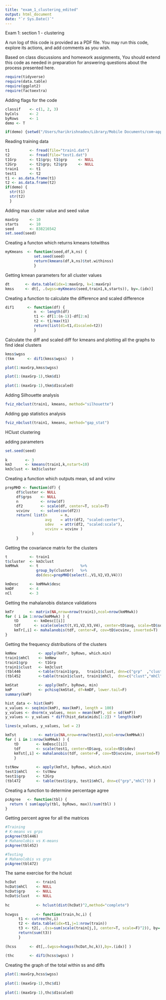 ```yaml
---
title: "exam_1_clustering_edited"
output: html_document
date: "`r Sys.Date()`"
---
```


Exam 1: section 1 - clustering

A run log of this code is provided as a PDF file. You may run this code, explore its actions, and add comments as you wish.

Based on class discussions and homework assignments, You should extend this code as needed in preparation for answering questions about the process presented here.

```r

require(tidyverse)
require(data.table)
require(ggplot2)
require(factoextra)

```

Adding flags for the code

```r

classif    <- c(1, 2, 3)
byCols     <- 2
byRows     <- 1
demo <- T

if(demo) {setwd("/Users/harikrishnadev/Library/Mobile Documents/com~apple~CloudDocs/School Work/Sem 2/BUAN 6357/BUAN6357/BUAN6357_Adv_BA_R/Exam")}

```

Reading training data

```r

t1         <- fread(file="train1.dat")   
t2         <- fread(file="test1.dat")  
t1Grp      <- t1$grp; t1$grp     <- NULL
t2Grp      <- t2$grp; t2$grp     <- NULL  
train1     <- t1
test1      <- t2
t1 <- as.data.frame(t1)
t2 <- as.data.frame(t2)
if(demo) {
  str(t1)
  str(t2)
  }

```


Adding max cluster value and seed value

```r

maxGrp     <- 10
starts     <- 10
seed       <- 838216542
set.seed(seed)

```


Creating a functon which returns kmeans totwithss

```r

myKmeans  <- function(seed,df,k,ns) {
             set.seed(seed)
             return(kmeans(df,k,ns)$tot.withinss)
             }

```


Getting kmean parameters for all cluster values

```r

dt       <- data.table(idx=1:maxGrp, k=1:maxGrp)  
kmss     <- dt[, .(wgss=myKmeans(seed,train1,k,starts)), by=.(idx)]

```

Creating a function to calculate the difference and scaled difference

```r

dif1      <- function(df) {
             n  <- length(df)
             t1 <- df[1:(n-1)]-df[2:n]
             t2 <- t1/max(t1)
             return(list(d1=t1,d1scaled=t2))
             }

```

Calculate the diff and scaled diff for kmeans and plotting all the graphs to find ideal clusters

```r

kmss$wgss
(tkm      <- dif1(kmss$wgss)  )

plot(1:maxGrp,kmss$wgss)

plot(1:(maxGrp-1),tkm$d1)
 
plot(1:(maxGrp-1),tkm$d1scaled)

```

Adding Silhouette analysis

```r

fviz_nbclust(train1, kmeans, method="silhouette")

```

Adding gap statistics analysis

```r

fviz_nbclust(train1, kmeans, method="gap_stat")

```



HClust clustering

adding parameters

```r

set.seed(seed)
 
k        <- 3
km3      <- kmeans(train1,k,nstart=10)
km3clust <- km3$cluster

```

Creating a function which outputs mean, sd and vcinv


```r

prepMHD <- function(df) {
     df$cluster <- NULL
     df$grps    <- NULL
     n          <- nrow(df)
     df2        <- scale(df, center=T, scale=T)
     vcvinv     <- solve(cov(df2))
     return( list(n      = n,
                  avg    = attr(df2, "scaled:center"),
                  sdev   = attr(df2, "scaled:scale"),
                  vcvinv = vcvinv )
            )
     }

```

Getting the covariance matrix for the clusters

```r

t          <- train1
t$cluster  <- km3clust
kmMHwk     <- t                   %>%
              group_by(cluster)   %>%
              do(desc=prepMHD(select(.,V1,V2,V3,V4)))

```



```r

kmDesc     <- kmMHwk$desc
kmDF       <- 4
nCl        <- 3

```

Getting the mahalanobis distance validations

```r

kmTr       <- matrix(NA,nrow=nrow(train1),ncol=nrow(kmMHwk))
for ( i in 1:nrow(kmMHwk) ) {
    tD       <- kmDesc[[i]]
    tdf      <- scale(select(t,V1,V2,V3,V4), center=tD$avg, scale=tD$sdev)
    kmTr[,i] <- mahalanobis(tdf, center=F, cov=tD$vcvinv, inverted=T)
}

```


Getting the frequency distributions of the clusters 


```r


kmNew          <- apply(kmTr, byRows, which.min)
train1$mhCl    <- kmNew
train1$grp     <- t1Grp
train1$clust   <- km3clust
(tbl446        <-table(train1$grp,   train1$clust, dnn=c("grp"  ,"clust")) )
(tbl452        <-table(train1$clust, train1$mhCl,  dnn=c("clust","mhCl" )) )

```



```r

kmStat         <- apply(kmTr, byRows, min)
kmP            <- pchisq(kmStat, df=kmDF, lower.tail=F)
summary(kmP)

```



```r

hist_data <- hist(kmP)
x_values <- seq(min(kmP), max(kmP), length = 100)
y_values <- dnorm(x_values, mean = mean(kmP), sd = sd(kmP)) 
y_values <- y_values * diff(hist_data$mids[1:2]) * length(kmP) 

lines(x_values, y_values, lwd = 2)

```

```r

kmTst          <- matrix(NA,nrow=nrow(test1),ncol=nrow(kmMHwk))
for ( i in 1:nrow(kmMHwk) ) {
    tD        <- kmDesc[[i]]
    tdf       <- scale(test1, center=tD$avg, scale=tD$sdev)
    kmTst[,i] <- mahalanobis(tdf, center=F, cov=tD$vcvinv, inverted=T)
    }
 
tstNew        <- apply(kmTst, byRows, which.min)
test1$mhCl    <- tstNew
test1$grp     <- t2Grp
(tbl472       <- table(test1$grp, test1$mhCl, dnn=c("grp","mhCl")) )

```

Creating a function to determine percentage agree

```r

pcAgree   <- function(tbl) {
  return ( sum(apply(tbl, byRows, max))/sum(tbl) )
}    

```

Getting percent agree for all the matrices

```r

#Training
# K-means vs grps
pcAgree(tbl446)
# Mahanolobis vs K-means
pcAgree(tbl452)

#Testing
# Mahanolobis vs grps
pcAgree(tbl472)

```

The same exercise for the hclust

```r

hcDat         <- train1
hcDat$mhCl    <- NULL
hcDat$grp     <- NULL
hcDat$clust   <- NULL
 
hc            <- hclust(dist(hcDat)^2,method="complete")
 
hcwgss        <- function(train,hc,i) {
      t1 <- cutree(hc,i)
      t2 <- data.table(idx=t1,j=1:nrow(train))
      t3 <- t2[, .(ss=sum(scale(train[j,], center=T, scale=F)^2)), by=.(idx)]
      return(sum(t3))
      }
 
(hcss      <- dt[,.(wgss=hcwgss(hcDat,hc,k)),by=.(idx)] )
 
(thc       <- dif1(hcss$wgss) )

```

Creating the graph of the total within ss and diffs

```r

plot(1:maxGrp,hcss$wgss)
 
plot(1:(maxGrp-1),thc$d1)
 
plot(1:(maxGrp-1),thc$d1scaled)

```
